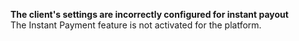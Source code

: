   
<Card title="130001" href="/development-resources/errors/codes/130001">  

 **The client's settings are incorrectly configured for instant payout**  
 The Instant Payment feature is not activated for the platform.  

</Card>